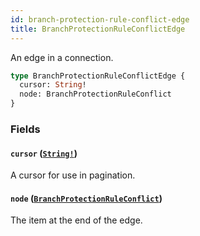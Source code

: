 ```yaml
---
id: branch-protection-rule-conflict-edge
title: BranchProtectionRuleConflictEdge
---
```


An edge in a connection.

```graphql
type BranchProtectionRuleConflictEdge {
  cursor: String!
  node: BranchProtectionRuleConflict
}
```

### Fields

#### `cursor` ([`String!`](/docs/api/scalars/string))

A cursor for use in pagination.

#### `node` ([`BranchProtectionRuleConflict`](/docs/api/objects/branch-protection-rule-conflict))

The item at the end of the edge.
